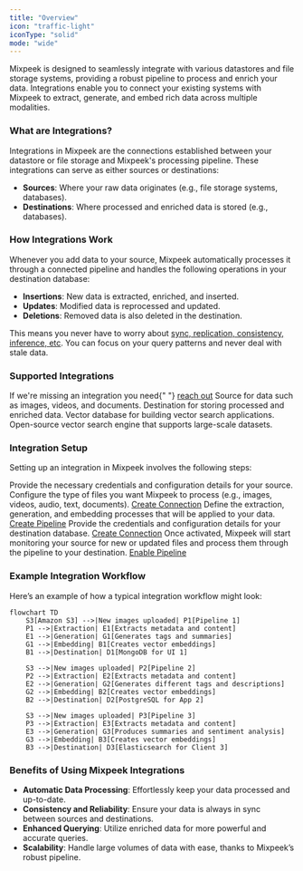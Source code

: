 ```yaml
---
title: "Overview"
icon: "traffic-light"
iconType: "solid"
mode: "wide"
---
```


Mixpeek is designed to seamlessly integrate with various datastores and file storage systems, providing a robust pipeline to process and enrich your data. Integrations enable you to connect your existing systems with Mixpeek to extract, generate, and embed rich data across multiple modalities.

### What are Integrations?

Integrations in Mixpeek are the connections established between your datastore or file storage and Mixpeek's processing pipeline. These integrations can serve as either sources or destinations:

- **Sources**: Where your raw data originates (e.g., file storage systems, databases).
- **Destinations**: Where processed and enriched data is stored (e.g., databases).

### How Integrations Work

Whenever you add data to your source, Mixpeek automatically processes it through a connected pipeline and handles the following operations in your destination database:

- **Insertions**: New data is extracted, enriched, and inserted.
- **Updates**: Modified data is reprocessed and updated.
- **Deletions**: Removed data is also deleted in the destination.

This means you never have to worry about [sync, replication, consistency, inference, etc](/introduction/architecture). You can focus on your query patterns and never deal with stale data.

### Supported Integrations

<Note>
  If we're missing an integration you need{" "}
  <a href="https://mixpeek.com/contact">reach out</a>
</Note>

<CardGroup cols={2}>
  <Card title="Amazon S3" icon="cloud" href="/introduction/integrations/s3">
    Source for data such as images, videos, and documents.
  </Card>
  <Card
    title="MongoDB"
    icon="database"
    href="/introduction/integrations/mongodb"
  >
    Destination for storing processed and enriched data.
  </Card>
  <Card
    title="Pinecone"
    icon="traffic-cone"
    href="/introduction/integrations/pinecone"
  >
    Vector database for building vector search applications.
  </Card>
  <Card title="Qdrant" icon="database" href="/introduction/integrations/qdrant">
    Open-source vector search engine that supports large-scale datasets.
  </Card>
</CardGroup>

### Integration Setup

Setting up an integration in Mixpeek involves the following steps:

<Steps>
  <Step title="Connect Your Source">
    Provide the necessary credentials and configuration details for your source.
    Configure the type of files you want Mixpeek to process (e.g., images,
    videos, audio, text, documents).
    <a href="/api-documentation/connections/create">Create Connection</a>
  </Step>
  <Step title="Configure the Mixpeek Pipeline">
    Define the extraction, generation, and embedding processes that will be
    applied to your data.
    <a href="/api-documentation/pipelines/create">Create Pipeline</a>
  </Step>
  <Step title="Connect Your Destination">
    Provide the credentials and configuration details for your destination
    database.
    <a href="/api-documentation/connections/create">Create Connection</a>
  </Step>
  <Step title="Activate the Integration">
    Once activated, Mixpeek will start monitoring your source for new or updated
    files and process them through the pipeline to your destination.
    <a href="/api-documentation/pipelines/enable">Enable Pipeline</a>

  </Step>
</Steps>

### Example Integration Workflow

Here’s an example of how a typical integration workflow might look:

```mermaid
flowchart TD
    S3[Amazon S3] -->|New images uploaded| P1[Pipeline 1]
    P1 -->|Extraction| E1[Extracts metadata and content]
    E1 -->|Generation| G1[Generates tags and summaries]
    G1 -->|Embedding| B1[Creates vector embeddings]
    B1 -->|Destination| D1[MongoDB for UI 1]

    S3 -->|New images uploaded| P2[Pipeline 2]
    P2 -->|Extraction| E2[Extracts metadata and content]
    E2 -->|Generation| G2[Generates different tags and descriptions]
    G2 -->|Embedding| B2[Creates vector embeddings]
    B2 -->|Destination| D2[PostgreSQL for App 2]

    S3 -->|New images uploaded| P3[Pipeline 3]
    P3 -->|Extraction| E3[Extracts metadata and content]
    E3 -->|Generation| G3[Produces summaries and sentiment analysis]
    G3 -->|Embedding| B3[Creates vector embeddings]
    B3 -->|Destination| D3[Elasticsearch for Client 3]

```

### Benefits of Using Mixpeek Integrations

- **Automatic Data Processing**: Effortlessly keep your data processed and up-to-date.
- **Consistency and Reliability**: Ensure your data is always in sync between sources and destinations.
- **Enhanced Querying**: Utilize enriched data for more powerful and accurate queries.
- **Scalability**: Handle large volumes of data with ease, thanks to Mixpeek’s robust pipeline.
